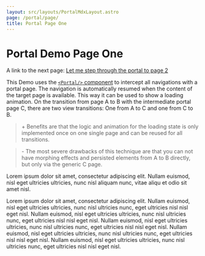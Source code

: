 ```yaml
---
layout: src/layouts/PortalMdxLayout.astro
page: /portal/page/
title: Portal Page One
---
```


<h1 style="view-transition-name:heading">Portal Demo Page One</h1>

<div style="view-transition-name:content">

A link to the next page: [Let me step through the portal to page 2](/portal/two/)

This Demo uses the <a href="/library/Portal/" data-astro-reload>`<Portal/>` component</a>  to intercept all navigations with a portal page. The navigation is automatically resumed when the content of the target page is available. This way it can be used to show a loading animation. On the transition from page A to B with the intermediate portal page C, there are two view transitions: One from A to C and one from C to B.

> \+ Benefits are that the logic and animation for the loading state is only implemented once on one single page and can be reused for all transitions.

> \- The most severe drawbacks of this technique are that you can not have morphing effects and persisted elements from A to B directly, but only via the generic C page. 


Lorem ipsum dolor sit amet, consectetur adipiscing elit. Nullam euismod, nisl eget ultricies ultricies, nunc nisl aliquam nunc, vitae aliqu et odio sit amet nisl. 

Lorem ipsum dolor sit amet, consectetur adipiscing elit. Nullam euismod, nisl eget ultricies ultricies, nunc nisl ultricies nunc, eget ultricies nisl nisl eget nisl. Nullam euismod, nisl eget ultricies ultricies, nunc nisl ultricies nunc, eget ultricies nisl nisl eget nisl. Nullam euismod, nisl eget ultricies ultricies, nunc nisl ultricies nunc, eget ultricies nisl nisl eget nisl. Nullam euismod, nisl eget ultricies ultricies, nunc nisl ultricies nunc, eget ultricies nisl nisl eget nisl. Nullam euismod, nisl eget ultricies ultricies, nunc nisl ultricies nunc, eget ultricies nisl nisl eget nisl.

</div>
